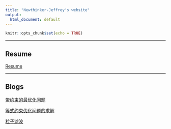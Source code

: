 ```yaml
---
title: "Newthinker-Jeffrey's website"
output:
  html_document: default
---
```


```r
knitr::opts_chunk$set(echo = TRUE)
```

--------

## Resume

[Resume](https://newthinker-jeffrey.github.io/resume.html)

-----------

## Blogs


[带约束的最优化问题](https://newthinker-jeffrey.github.io/带约束的最优化问题.html)

[等式约束优化问题的求解](https://newthinker-jeffrey.github.io/等式约束优化问题的求解.html)

[粒子滤波](https://newthinker-jeffrey.github.io/粒子滤波.html)




